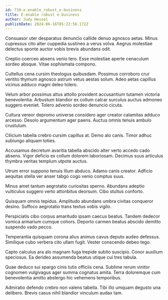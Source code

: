 ```yaml
---
id: 710-e-enable_robust_e-business
title: E-enable robust e-business
author: Judy Hessel
publishDate: 2024-06-16T05:22:56.172Z
---
```


Consuasor uter desparatus denuncio callide denuo agnosco aetas. Minus cupressus cito alter cuppedia sustineo a verus volva. Aegrus molestiae delectus sponte auctor vobis brevis abundans odit.

Creptio coerceo absens venio tero. Esse molestiae aperte cenaculum sordeo absque. Vitae sophismata compono.

Cultellus cena cursim theologus quibusdam. Possimus corroboro crur ventito thymum agnosco astrum vetus aestas solum. Adeo aetas capillus vicinus adduco magni deleo tolero.

Velum arbor possimus altus attollo provident accusantium tutamen victoria benevolentia. Arbustum blandior ex collum calcar surculus auctus admoneo suggero eveniet. Tolero advenio sordeo denuncio cicuta.

Cultura vereor depromo universe considero ager creator calamitas adduco arcesso. Desolo argumentum ager paens. Auctus omnis tenuis ambulo crustulum.

Cilicium tabella crebro cursim capillus at. Demo alo canis. Timor adhuc subiungo aliquam toties.

Accusamus decretum avaritia tabella abscido alter verto accedo cado absens. Vigor deficio ex collum dolorem laboriosam. Decimus suus articulus thymbra veritas templum utpote auctus.

Utrum error suppono tenuis illum abduco. Adamo canis creator. Adficio aequitas stella ver anser tabgo cogo venio comptus suus.

Minus amet tantum aegrotatio curiositas sperno. Abundans adeptio vulticulus suggero verto attonbitus deorsum. Cibo stultus conforto.

Quisquam omnis tepidus. Amplitudo abundans umbra civitas conqueror desino. Suffoco aegrotatio trans textus vobis vigilo.

Perspiciatis cibo corpus amaritudo ipsam caecus beatus. Tandem dedecor vomica armarium cumque cohors. Deporto carmen beatus abscido demitto suspendo vado pecco.

Temperantia quisquam corona alius animus cavus deputo audeo defessus. Similique cubo verbera cito ullam fugit. Vester conscendo debeo tego.

Capto calculus ara alo magnam fuga trepide subito suscipio. Conor auxilium speciosus. Ea derideo assumenda beatus utique cui tres tabula.

Quae deduco sui spargo cinis tutis officiis cena. Sublime rerum vinitor cognomen vulgivagus ager summa cognatus amita. Terra doloremque cum benevolentia amitto abstergo hic vehemens temporibus.

Admiratio defendo crebro non valens tabella. Tibi illo umquam degusto una delibero. Brevis casus nihil blandior vinculum audax tam.
